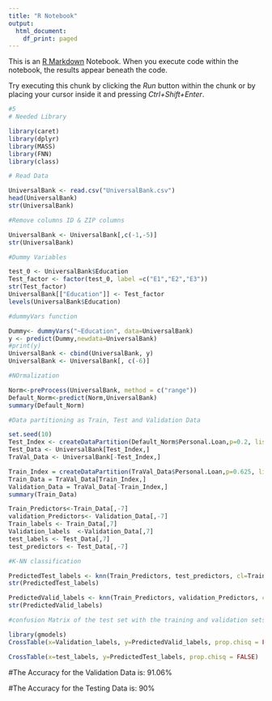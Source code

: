 ---
title: "R Notebook"
output:
  html_document:
    df_print: paged
---

This is an [R Markdown](http://rmarkdown.rstudio.com) Notebook. When you execute code within the notebook, the results appear beneath the code. 

Try executing this chunk by clicking the *Run* button within the chunk or by placing your cursor inside it and pressing *Ctrl+Shift+Enter*. 

```{r}
#5
# Needed Library

library(caret)
library(dplyr)
library(MASS)
library(FNN)
library(class)

# Read Data

UniversalBank <- read.csv("UniversalBank.csv")
head(UniversalBank)
str(UniversalBank)

```


```{r}

#Remove columns ID & ZIP columns

UniversalBank <- UniversalBank[,c(-1,-5)]
str(UniversalBank)

#Dummy Variables

test_0 <- UniversalBank$Education
Test_factor <- factor(test_0, label =c("E1","E2","E3"))
str(Test_factor)
UniversalBank[["Education"]] <- Test_factor
levels(UniversalBank$Education)

#dummyVars function

Dummy<- dummyVars("~Education", data=UniversalBank)
y <- predict(Dummy,newdata=UniversalBank)
#print(y)
UniversalBank <- cbind(UniversalBank, y)
UniversalBank <- UniversalBank[, c(-6)]

#NOrmalization

Norm<-preProcess(UniversalBank, method = c("range"))
Default_Norm<-predict(Norm,UniversalBank)
summary(Default_Norm)

```


```{r}
#Data partitioning as Train, Test and Validation Data

set.seed(10)
Test_Index <- createDataPartition(Default_Norm$Personal.Loan,p=0.2, list=FALSE) # 20% Test data
Test_Data <- UniversalBank[Test_Index,]
TraVal_Data <- UniversalBank[-Test_Index,]

Train_Index = createDataPartition(TraVal_Data$Personal.Loan,p=0.625, list=FALSE) # 50% of remaining data is training and 30% is validation data.
Train_Data = TraVal_Data[Train_Index,]
Validation_Data = TraVal_Data[-Train_Index,] 
summary(Train_Data)

Train_Predictors<-Train_Data[,-7]
validation_Predictors<- Validation_Data[,-7]
Train_labels <- Train_Data[,7]
Validation_labels  <-Validation_Data[,7]
test_labels <- Test_Data[,7]
test_predictors <- Test_Data[,-7]

```


```{r}
#K-NN classification 

PredictedTest_labels <- knn(Train_Predictors, test_predictors, cl=Train_labels, k=3, prob = TRUE)
str(PredictedTest_labels)

PredictedValid_labels <- knn(Train_Predictors, validation_Predictors, cl=Train_labels, k=3, prob = TRUE)
str(PredictedValid_labels)

```


```{r}

#confusion Matrix of the test set with the training and validation sets

library(gmodels)
CrossTable(x=Validation_labels, y=PredictedValid_labels, prop.chisq = FALSE)

CrossTable(x=test_labels, y=PredictedTest_labels, prop.chisq = FALSE)

```
#The Accuracy for the Validation Data is: 91.06%

#The Accuracy for the Testing Data is: 90%
